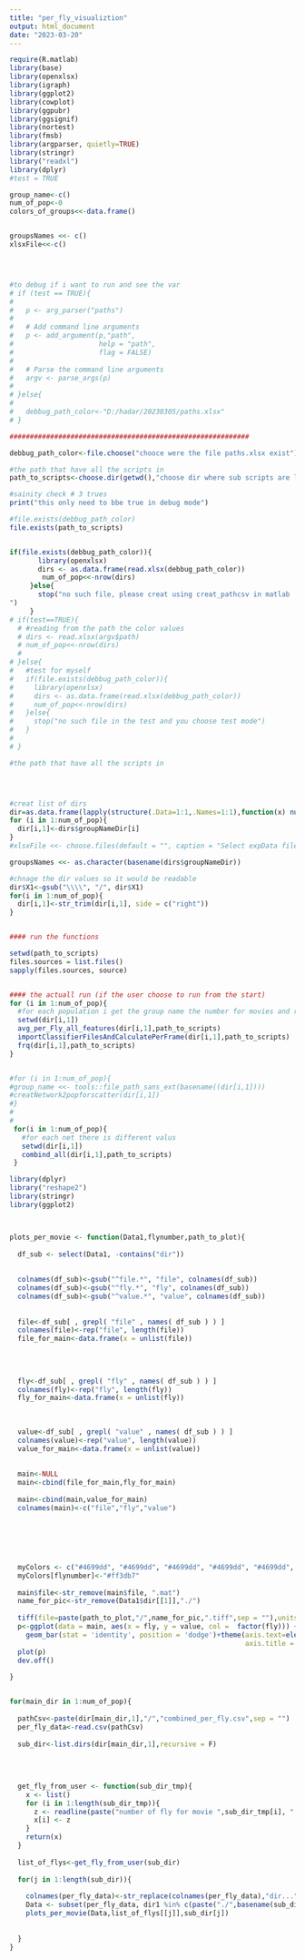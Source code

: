 ```yaml
---
title: "per_fly_visualiztion"
output: html_document
date: "2023-03-20"
---
```



```r
require(R.matlab)
library(base)
library(openxlsx)
library(igraph)
library(ggplot2)
library(cowplot)
library(ggpubr)
library(ggsignif)
library(nortest)
library(fmsb)
library(argparser, quietly=TRUE)
library(stringr)
library("readxl")
library(dplyr)
#test = TRUE

group_name<-c()
num_of_pop<-0
colors_of_groups<<-data.frame()


groupsNames <<- c()
xlsxFile<<-c()




#to debug if i want to run and see the var
# if (test == TRUE){
#   
#   p <- arg_parser("paths")
#   
#   # Add command line arguments
#   p <- add_argument(p,"path",
#                     help = "path",
#                     flag = FALSE)
#   
#   # Parse the command line arguments
#   argv <- parse_args(p)
#   
# }else{
#   
#   debbug_path_color<-"D:/hadar/20230305/paths.xlsx" 
# }

###########################################################

debbug_path_color<-file.choose("chooce were the file paths.xlsx exist")

#the path that have all the scripts in
path_to_scripts<-choose.dir(getwd(),"choose dir where sub scripts are located")

#sainity check # 3 trues
print("this only need to bbe true in debug mode")

#file.exists(debbug_path_color)
file.exists(path_to_scripts)


if(file.exists(debbug_path_color)){
       library(openxlsx)
       dirs <- as.data.frame(read.xlsx(debbug_path_color))
        num_of_pop<<-nrow(dirs)
     }else{
       stop("no such file, please creat using creat_pathcsv in matlab
")
     }
# if(test==TRUE){
  # #reading from the path the color values
  # dirs <- read.xlsx(argv$path)
  # num_of_pop<<-nrow(dirs)
  # 
# }else{
#   #test for myself
#   if(file.exists(debbug_path_color)){
#     library(openxlsx)
#     dirs <- as.data.frame(read.xlsx(debbug_path_color))
#     num_of_pop<<-nrow(dirs)
#   }else{
#     stop("no such file in the test and you choose test mode")
#   }
# 
# }

#the path that have all the scripts in




#creat list of dirs 
dir=as.data.frame(lapply(structure(.Data=1:1,.Names=1:1),function(x) numeric(num_of_pop)))
for (i in 1:num_of_pop){
  dir[i,1]<-dirs$groupNameDir[i]
}
#xlsxFile <<- choose.files(default = "", caption = "Select expData file")

groupsNames <<- as.character(basename(dirs$groupNameDir))

#chnage the dir values so it would be readable
dir$X1<-gsub("\\\\", "/", dir$X1)
for(i in 1:num_of_pop){
  dir[i,1]<-str_trim(dir[i,1], side = c("right"))
}


#### run the functions

setwd(path_to_scripts)
files.sources = list.files()
sapply(files.sources, source)


#### the actuall run (if the user choose to run from the start)
for (i in 1:num_of_pop){
  #for each population i get the group name the number for movies and running 
  setwd(dir[i,1])
  avg_per_Fly_all_features(dir[i,1],path_to_scripts)
  importClassifierFilesAndCalculatePerFrame(dir[i,1],path_to_scripts)
  frq(dir[i,1],path_to_scripts)
}


#for (i in 1:num_of_pop){
#group_name <<- tools::file_path_sans_ext(basename((dir[i,1])))
#creatNetwork2popforscatter(dir[i,1])
#}
# 
# 
 for(i in 1:num_of_pop){
   #for each net there is different valus 
   setwd(dir[i,1])
   combind_all(dir[i,1],path_to_scripts)
 }
```





```r

library(dplyr)
library("reshape2")
library(stringr)
library(ggplot2)



plots_per_movie <- function(Data1,flynumber,path_to_plot){
  
  df_sub <- select(Data1, -contains("dir"))
  
  
  colnames(df_sub)<-gsub("^file.*", "file", colnames(df_sub))
  colnames(df_sub)<-gsub("^fly.*", "fly", colnames(df_sub))
  colnames(df_sub)<-gsub("^value.*", "value", colnames(df_sub))
  
  
  file<-df_sub[ , grepl( "file" , names( df_sub ) ) ]
  colnames(file)<-rep("file", length(file))
  file_for_main<-data.frame(x = unlist(file))
  
  
  
  
  fly<-df_sub[ , grepl( "fly" , names( df_sub ) ) ]
  colnames(fly)<-rep("fly", length(fly))
  fly_for_main<-data.frame(x = unlist(fly))
  
  
  
  value<-df_sub[ , grepl( "value" , names( df_sub ) ) ]
  colnames(value)<-rep("value", length(value))
  value_for_main<-data.frame(x = unlist(value))
  
  
  main<-NULL
  main<-cbind(file_for_main,fly_for_main)
  
  main<-cbind(main,value_for_main)
  colnames(main)<-c("file","fly","value")
  
  
  
  
  
  
  myColors <- c("#4699dd", "#4699dd", "#4699dd", "#4699dd", "#4699dd", "#4699dd", "#4699dd", "#4699dd", "#4699dd", "#4699dd")
  myColors[flynumber]<-"#ff3db7"
  
  main$file<-str_remove(main$file, ".mat")
  name_for_pic<-str_remove(Data1$dir[[1]],"./")
  
  tiff(file=paste(path_to_plot,"/",name_for_pic,".tiff",sep = ""),units="in", width=18, height=15, res=400, compression = 'lzw')
  p<-ggplot(data = main, aes(x = fly, y = value, col =  factor(fly))) + 
    geom_bar(stat = 'identity', position = 'dodge')+theme(axis.text=element_text(size=6,face="bold"),axis.text.x = element_text(angle = 90, vjust = 0.5, hjust=1),
                                                          axis.title = element_text( size =4, face = "bold" ))+ggtitle(Data1$dir[[1]])+facet_wrap(~file,ncol= 7,scales = "free")+scale_color_manual(values=myColors)
  plot(p)
  dev.off()
  
}


for(main_dir in 1:num_of_pop){
  
  pathCsv<-paste(dir[main_dir,1],"/","combined_per_fly.csv",sep = "")
  per_fly_data<-read.csv(pathCsv)
  
  sub_dir<-list.dirs(dir[main_dir,1],recursive = F)
  
  
  
  
  get_fly_from_user <- function(sub_dir_tmp){
    x <- list()
    for (i in 1:length(sub_dir_tmp)){
      z <- readline(paste("number of fly for movie ",sub_dir_tmp[i], ": ", sep=''))
      x[i] <- z
    }
    return(x)
  }
  
  list_of_flys<-get_fly_from_user(sub_dir)
  
  for(j in 1:length(sub_dir)){
    
    colnames(per_fly_data)<-str_replace(colnames(per_fly_data),"dir...","dir")
    Data <- subset(per_fly_data, dir1 %in% c(paste("./",basename(sub_dir[j]),sep = "")))
    plots_per_movie(Data,list_of_flys[[j]],sub_dir[j])
    
    
  }
}

```

